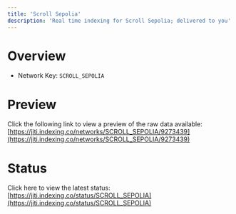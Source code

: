 ```yaml
---
title: 'Scroll Sepolia'
description: 'Real time indexing for Scroll Sepolia; delivered to you'
---
```


# Overview
- Network Key: `SCROLL_SEPOLIA`

# Preview
Click the following link to view a preview of the raw data available: [https://jiti.indexing.co/networks/SCROLL_SEPOLIA/9273439](https://jiti.indexing.co/networks/SCROLL_SEPOLIA/9273439)

# Status
Click here to view the latest status: [https://jiti.indexing.co/status/SCROLL_SEPOLIA](https://jiti.indexing.co/status/SCROLL_SEPOLIA)
